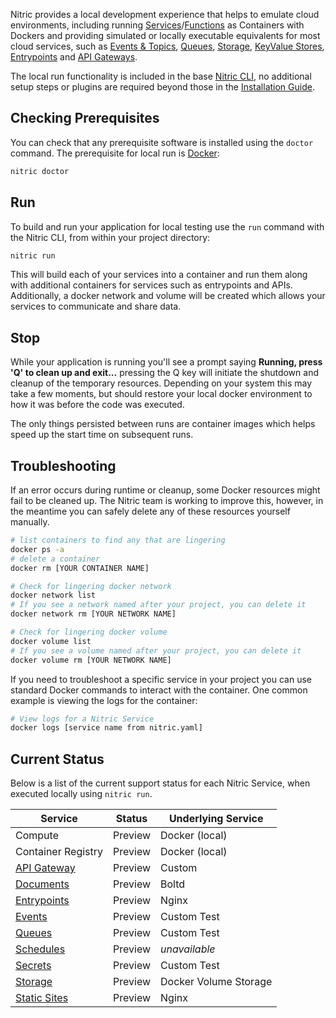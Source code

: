 Nitric provides a local development experience that helps to emulate cloud environments, including running [Services](./services)/[Functions](./services-functions) as Containers with Dockers and providing simulated or locally executable equivalents for most cloud services, such as [Events & Topics](./events), [Queues](./queues), [Storage](./storage), [KeyValue Stores](./key-value), [Entrypoints](./entrypoints) and [API Gateways](./api-gateways).

The local run functionality is included in the base [Nitric CLI](./nitric-cli), no additional setup steps or plugins are required beyond those in the [Installation Guide](./installation).

## Checking Prerequisites

You can check that any prerequisite software is installed using the `doctor` command. The prerequisite for local run is [Docker](https://docker.com):

```bash
nitric doctor
```

## Run

To build and run your application for local testing use the `run` command with the Nitric CLI, from within your project directory:

```bash
nitric run
```

This will build each of your services into a container and run them along with additional containers for services such as entrypoints and APIs. Additionally, a docker network and volume will be created which allows your services to communicate and share data.

## Stop

While your application is running you'll see a prompt saying **Running, press 'Q' to clean up and exit...** pressing the Q key will initiate the shutdown and cleanup of the temporary resources. Depending on your system this may take a few moments, but should restore your local docker environment to how it was before the code was executed.

The only things persisted between runs are container images which helps speed up the start time on subsequent runs.

## Troubleshooting

If an error occurs during runtime or cleanup, some Docker resources might fail to be cleaned up. The Nitric team is working to improve this, however, in the meantime you can safely delete any of these resources yourself manually.

```bash
# list containers to find any that are lingering
docker ps -a
# delete a container
docker rm [YOUR CONTAINER NAME]

# Check for lingering docker network
docker network list
# If you see a network named after your project, you can delete it
docker network rm [YOUR NETWORK NAME]

# Check for lingering docker volume
docker volume list
# If you see a volume named after your project, you can delete it
docker volume rm [YOUR NETWORK NAME]
```

If you need to troubleshoot a specific service in your project you can use standard Docker commands to interact with the container. One common example is viewing the logs for the container:

```bash
# View logs for a Nitric Service
docker logs [service name from nitric.yaml]
```

## Current Status

Below is a list of the current support status for each Nitric Service, when executed locally using `nitric run`.

| **Service**                             | **Status** | **Underlying Service** |
| --------------------------------------- | ---------- | ---------------------- |
| Compute                                 | Preview    | Docker (local)         |
| Container Registry                      | Preview    | Docker (local)         |
| [API Gateway](../services/api-gateways) | Preview    | Custom                 |
| [Documents](../services/documents)      | Preview    | Boltd                  |
| [Entrypoints](../services/entrypoints)  | Preview    | Nginx                  |
| [Events](../services/events)            | Preview    | Custom Test            |
| [Queues](../services/queues)            | Preview    | Custom Test            |
| [Schedules](../services/schedules)      | Preview    | _unavailable_          |
| [Secrets](../services/secrets)          | Preview    | Custom Test            |
| [Storage](../services/storage)          | Preview    | Docker Volume Storage  |
| [Static Sites](../services/sites)       | Preview    | Nginx                  |

